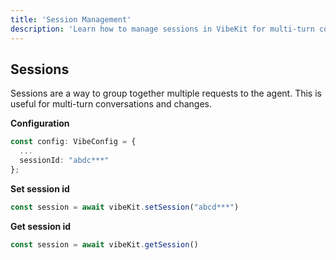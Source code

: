 ```yaml
---
title: 'Session Management'
description: 'Learn how to manage sessions in VibeKit for multi-turn conversations'
---
```


## Sessions

Sessions are a way to group together multiple requests to the agent. This is useful for multi-turn conversations and changes.

**Configuration**
```typescript
const config: VibeConfig = {
  ...
  sessionId: "abdc***"
};
```

**Set session id**

```typescript
const session = await vibeKit.setSession("abcd***")
```

**Get session id**

```typescript
const session = await vibeKit.getSession()
```
